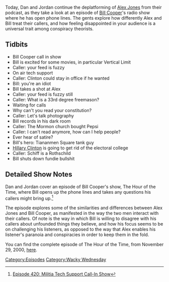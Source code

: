 {{DEFAULTSORT:
    #_EPISODE_0420:The Militia Tech Support Call-In Show
}}{{Episode
    | title           = The Militia Tech Support Call-In Show
    | caption         = Listen to this episode on [https://knowledgefight.libsyn.com/knowledge-fight-the-militia-tech-support-call-in-show Libsyn] [https://open.spotify.com/episode/1P9bj4Ev3Cds9KDXUnvbwk Spotify], Read the [[Transcript/420: The Militia Tech Support Call-In Show|Unofficial Transcript]]
    | episodeNumber   = 420
    | length          = 01:12:39
    | airDate         = April 15, 2020
    | episodeType     = [[:Category:Wacky Wednesday|Wacky Wednesday]]
    | appearance      = [[Bill Cooper]], [[Bill Clinton]], [[Hillary Clinton]]
    | previousEpisode = [[419: Disease Denial and Vampire Affirmation]]
    | nextEpisode     = [[421: April 16, 2020]]
}}

{{Stub}}

Today, Dan and Jordan continue the deplatforming of [[Alex Jones]] from their podcast, as they take a look at an episode of [[Bill Cooper]]'s radio show where he has open phone lines. The gents explore how differently Alex and Bill treat their callers, and how feeling disappointed in your audience is a universal trait among conspiracy theorists.

==Tidbits==

*Bill Cooper call in show
*Bill is excited for some movies, in particular Vertical Limit
*Caller: your feed is fuzzy
*On air tech support
*Caller: Clinton could stay in office if he wanted
*Bill: you're an idiot
*Bill takes a shot at Alex
*Caller: your feed is fuzzy still
*Caller: What is a 33rd degree freemason?
*Waiting for calls
*Why can't you read your constitution?
*Caller: Let's talk photography
*Bill records in his dark room
*Caller: The Mormon church bought Pepsi
*Caller: I can't read anymore, how can I help people?
*Ever hear of satire?
*Bill's hero: Tiananmen Square tank guy
*[[Hillary Clinton]] is going to get rid of the electoral college
*Caller: Schiff is a  Rothschild
*Bill shuts down fundie bullshit

==Detailed Show Notes==

Dan and Jordan cover an episode of Bill Cooper's show, The Hour of the Time, where Bill opens up the phone lines and takes any questions his callers might bring up.<ref>[https://knowledgefight.com/research/2020/4/15/episode-420-militia-tech-support-call-in-show Episode 420: Militia Tech Support Call-In Show]</ref>

The episode explores some of the similarities and differences between Alex Jones and Bill Cooper, as manifested in the way the two men interact with their callers. Of note is the way in which Bill is willing to disagree with his callers about unfounded things they believe, and how his focus seems to be on challenging his listeners, as opposed to the way that Alex enables his listener's paranoia and conspiracies in order to keep them in the fold.

You can find the complete episode of The Hour of the Time, from November 29, 2000, [http://hourofthetime.com/bcmp3B/1848A.mp3 here].

[[Category:Episodes]]
[[Category:Wacky Wednesday]]
